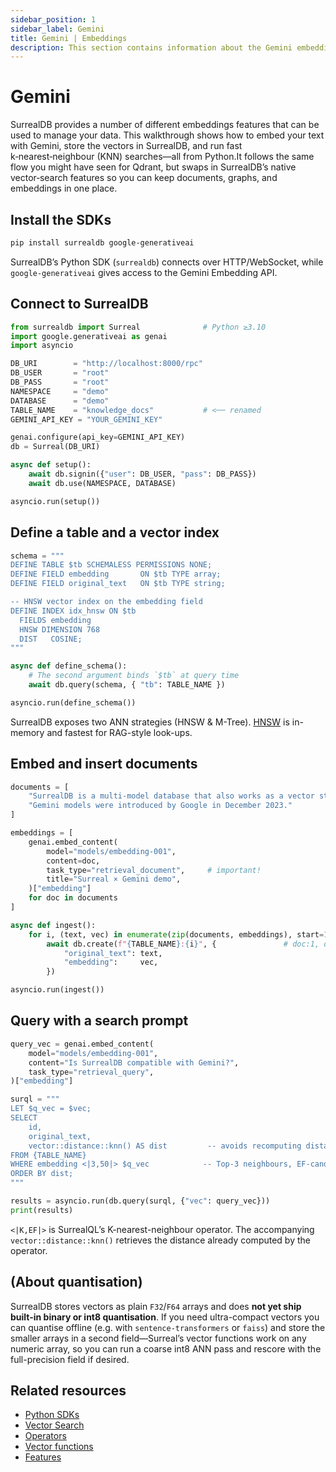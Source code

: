 ```yaml
---
sidebar_position: 1
sidebar_label: Gemini
title: Gemini | Embeddings
description: This section contains information about the Gemini embeddings feature of SurrealDB.
---
```


# Gemini

SurrealDB provides a number of different embeddings features that can be used to manage your data. This walkthrough shows how to embed your text with Gemini, store the vectors in SurrealDB, and run fast k‑nearest‑neighbour (KNN) searches—all from Python.It follows the same flow you might have seen for Qdrant, but swaps in SurrealDB’s native vector‑search features so you can keep documents, graphs, and embeddings in one place.

## Install the SDKs

```bash
pip install surrealdb google-generativeai
```

SurrealDB’s Python SDK (`surrealdb`) connects over HTTP/WebSocket, while `google-generativeai` gives access to the Gemini Embedding API.

## Connect to SurrealDB

```python
from surrealdb import Surreal              # Python ≥3.10
import google.generativeai as genai
import asyncio

DB_URI        = "http://localhost:8000/rpc"
DB_USER       = "root"
DB_PASS       = "root"
NAMESPACE     = "demo"
DATABASE      = "demo"
TABLE_NAME    = "knowledge_docs"           # <── renamed
GEMINI_API_KEY = "YOUR_GEMINI_KEY"

genai.configure(api_key=GEMINI_API_KEY)
db = Surreal(DB_URI)

async def setup():
    await db.signin({"user": DB_USER, "pass": DB_PASS})
    await db.use(NAMESPACE, DATABASE)

asyncio.run(setup())
```

## Define a table and a vector index

```python
schema = """
DEFINE TABLE $tb SCHEMALESS PERMISSIONS NONE;
DEFINE FIELD embedding       ON $tb TYPE array;
DEFINE FIELD original_text   ON $tb TYPE string;

-- HNSW vector index on the embedding field
DEFINE INDEX idx_hnsw ON $tb
  FIELDS embedding
  HNSW DIMENSION 768
  DIST   COSINE;
"""

async def define_schema():
    # The second argument binds `$tb` at query time
    await db.query(schema, { "tb": TABLE_NAME })

asyncio.run(define_schema())
```

SurrealDB exposes two ANN strategies (HNSW & M-Tree). [HNSW](/docs/surrealdb/reference-guide/vector-search) is in-memory and fastest for RAG-style look-ups. 

## Embed and insert documents

```python
documents = [
    "SurrealDB is a multi-model database that also works as a vector store.",
    "Gemini models were introduced by Google in December 2023."
]

embeddings = [
    genai.embed_content(
        model="models/embedding-001",
        content=doc,
        task_type="retrieval_document",     # important!
        title="Surreal × Gemini demo",
    )["embedding"]
    for doc in documents
]

async def ingest():
    for i, (text, vec) in enumerate(zip(documents, embeddings), start=1):
        await db.create(f"{TABLE_NAME}:{i}", {               # doc:1, doc:2 …
            "original_text": text,
            "embedding":     vec,
        })

asyncio.run(ingest())
```

## Query with a search prompt

```python
query_vec = genai.embed_content(
    model="models/embedding-001",
    content="Is SurrealDB compatible with Gemini?",
    task_type="retrieval_query",
)["embedding"]

surql = """
LET $q_vec = $vec;
SELECT
    id,
    original_text,
    vector::distance::knn() AS dist         -- avoids recomputing distance
FROM {TABLE_NAME}
WHERE embedding <|3,50|> $q_vec            -- Top-3 neighbours, EF-candidate list = 50
ORDER BY dist;
"""

results = asyncio.run(db.query(surql, {"vec": query_vec}))
print(results)
```

`<|K,EF|>` is SurrealQL’s K-nearest-neighbour operator. The accompanying `vector::distance::knn()` retrieves the distance already computed by the operator.

## (About quantisation)

SurrealDB stores vectors as plain `F32`/`F64` arrays and does **not yet ship built-in binary or int8 quantisation**. If you need ultra-compact vectors you can quantise offline (e.g. with `sentence-transformers` or `faiss`) and store the smaller arrays in a second field—Surreal’s vector functions work on any numeric array, so you can run a coarse int8 ANN pass and rescore with the full-precision field if desired.


## Related resources
- [Python SDKs](/docs/sdk/python)
- [Vector Search](/docs/surrealdb/reference-guide/vector-search)
- [Operators](/docs/surrealql/operators)
- [Vector functions](/docs/surrealql/functions/database/vector)
- [Features](/features)
